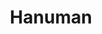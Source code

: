 ---
title: "Hanuman"
slug: "hanuman"
arcana: "Strength"

image: "./Hanuman.jpg"

phys: ""
gun: "resist"
fire: ""
ice: "weak"
elec: ""
wind: ""
psy: "resist"
nuke: ""
bless: "resist"
curse: ""
---